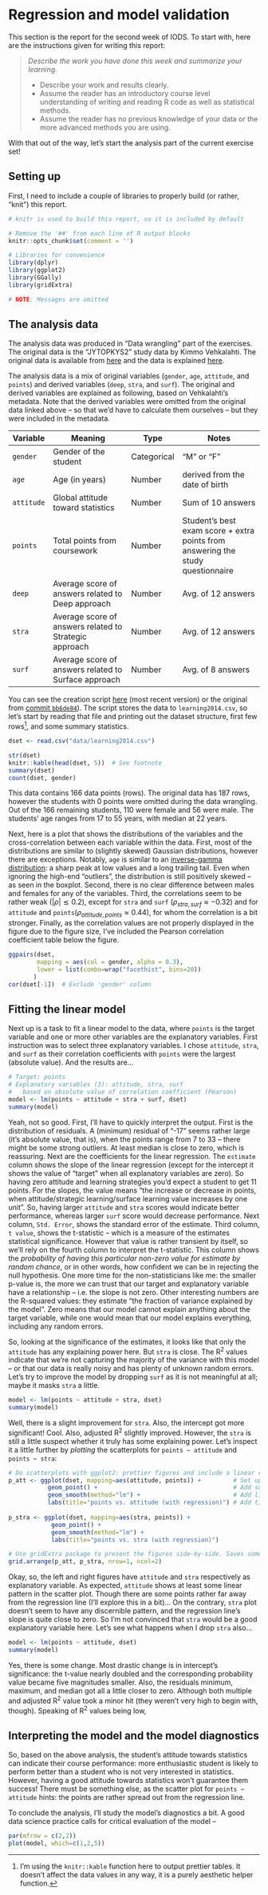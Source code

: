 # Regression and model validation
This section is the report for the second week of IODS. To start with, here are the instructions given for writing this report:

>*Describe the work you have done this week and summarize your learning.*
>
>- Describe your work and results clearly. 
>- Assume the reader has an introductory course level understanding of writing and reading R code as well as statistical methods.
>- Assume the reader has no previous knowledge of your data or the more advanced methods you are using.

With that out of the way, let's start the analysis part of the current exercise set!

## Setting up
First, I need to include a couple of libraries to properly build (or rather, "knit") this report. 

```r
# knitr is used to build this report, so it is included by default

# Remove the '##' from each line of R output blocks
knitr::opts_chunk$set(comment = '')

# Libraries for convenience
library(dplyr)
library(ggplot2)
library(GGally)
library(gridExtra)

# NOTE: Messages are omitted
```

## The analysis data
The analysis data was produced in "Data wrangling" part of the exercises. The original data is the "JYTOPKYS2" study data by Kimmo Vehkalahti. The original data is available from [here](https://www.mv.helsinki.fi/home/kvehkala/JYTmooc/JYTOPKYS3-data.txt) and the data is explained [here](https://www.mv.helsinki.fi/home/kvehkala/JYTmooc/JYTOPKYS2-meta.txt).

The analysis data is a mix of original variables (`gender`, `age`, `attitude`, and `points`) and derived variables (`deep`, `stra`, and `surf`). The original and derived variables are explained as following, based on Vehkalahti's metadata. Note that the derived variables were omitted from the original data linked above -- so that we'd have to calculate them ourselves -- but they were included in the metadata.

| Variable | Meaning | Type | Notes |
|--|--------|--|--------|
| `gender`| Gender of the student | Categorical | "M" or "F" |
| `age` | Age (in years) | Number | derived from the date of birth |
| `attitude` | Global attitude toward statistics | Number | Sum of 10 answers |
| `points` | Total points from coursework | Number | Student's best exam score + extra points from answering the study questionnaire  |
| `deep` | Average score of answers related to Deep approach | Number | Avg. of 12 answers |
| `stra` | Average score of answers related to Strategic approach | Number | Avg. of 12 answers |
| `surf` | Average score of answers related to Surface approach | Number| Avg. of 8 answers |

You can see the creation script [here](https://github.com/pkars/IODS-project/blob/master/data/create_learning2014.R) (most recent version) or the original from [commit `bb6de84`](https://github.com/pkars/IODS-project/blob/bb6de848b26bd4fbd3e909cce19831c8d86ccbee/data/create_learning2014.R)). The script stores the data to `learning2014.csv`, so let's start by reading that file and printing out the dataset structure, first few rows[^2.1], and some summary statistics.

```r
dset <- read.csv("data/learning2014.csv")
```

```r
str(dset)
knitr::kable(head(dset, 5))  # See footnote 
summary(dset)
count(dset, gender)
```

This data contains 166 data points (rows). The original data has 187 rows, however the students with 0 points were omitted during the data wrangling. Out of the 166 remaining students, 110 were female and 56 were male. The students' age ranges from 17 to 55 years, with median at 22 years. 

Next, here is a plot that shows the distributions of the variables and the cross-correlation between each variable within the data. First, most of the distributions are similar to (slightly skewed) Gaussian distributions, however there are exceptions. Notably, `age` is similar to an [inverse-gamma distribution](https://en.wikipedia.org/wiki/Inverse-gamma_distribution): a sharp peak at low values and a long trailing tail. Even when ignoring the high-end "outliers", the distribution is still positively skewed -- as seen in the boxplot. Second, there is no clear difference between males and females for any of the variables. Third, the correlations seem to be rather weak ($|\rho| \lesssim 0.2$), except for `stra` and `surf` ($\rho_{stra,surf} \approx -0.32$) and for `attitude` and `points`($\rho_{attitude,points} \approx 0.44$), for whom the correlation is a bit stronger.
Finally, as the correlation values are not properly displayed in the figure due to the figure size, I've included the Pearson correlation coefficient table below the figure.
```r
ggpairs(dset, 
        mapping = aes(col = gender, alpha = 0.3), 
        lower = list(combo=wrap("facethist", bins=20))
       )
cor(dset[-1])  # Exclude 'gender' column
```

## Fitting the linear model
Next up is a task to fit a linear model to the data, where `points` is the target variable and one or more other variables are the explanatory variables. First instruction was to select three explanatory variables. I chose `attitude`, `stra`, and `surf` as their correlation coefficients with `points` were the largest (absolute value). And the results are...
```r
# Target: points
# Explanatory variables (3): attitude, stra, surf
#   based on absolute value of correlation coefficient (Pearson)
model <- lm(points ~ attitude + stra + surf, dset)
summary(model)
```

Yeah, not so good. First, I'll have to quickly interpret the output. First is the distribution of residuals. A (minimum) residual of "-17" seems rather large (it's absolute value, that is), when the points range from 7 to 33 -- there might be some strong outliers. At least median is close to zero, which is reassuring. Next are the coefficients for the linear regression. The `estimate` column shows the slope of the linear regression (except for the intercept it shows the value of "target" when all explanatory variables are zero). So having zero attitude and learning strategies you'd expect a student to get 11 points. For the slopes, the value means "the increase or decrease in points, when attitude/strategic learning/surface learning value increases by one unit". So, having larger `attitude` and `stra` scores would indicate better performance, whereas larger `surf` score would decrease performance. Next column, `Std. Error`, shows the standard error of the estimate. Third column, `t value`, shows the t-statistic -- which is a measure of the estimates statistical significance. However that value is rather transient by itself, so we'll rely on the fourth column to interpret the t-statistic. This column shows the *probability of having this particular non-zero value for estimate by random chance*, or in other words, how confident we can be in rejecting the null hypothesis. One more time for the non-statisticians like me: the smaller p-value is, the more we can trust that our target and explanatory variable have a relationship -- i.e. the slope is not zero. Other interesting numbers are the R-squared values: they estimate "the fraction of variance explained by the model". Zero means that our model cannot explain anything about the target variable, while one would mean that our model explains everything, including any random errors.

So, looking at the significance of the estimates, it looks like that only the `attitude` has any explaining power here. But `stra` is close. The R^2^ values indicate that we're not capturing the majority of the variance with this model -- or that our data is really noisy and has plenty of unknown random errors. Let's try to improve the model by dropping `surf` as it is not meaningful at all; maybe it masks `stra` a little. 
```r
model <- lm(points ~ attitude + stra, dset)
summary(model)
```

Well, there is a slight improvement for `stra`. Also, the intercept got more significant! Cool. Also, adjusted R^2^ slightly improved. However, the `stra` is still a little suspect whether it truly has some explaining power. Let's inspect it a little further by *plotting* the scatterplots for `points ~ attitude` and `points ~ stra`:

```r
# Do scatterplots with ggplot2: prettier figures and include a linear regression fit easily!
p_att <- ggplot(dset, mapping=aes(attitude, points)) +         # Set up the figure
           geom_point() +                                      # Add scatter points
           geom_smooth(method="lm") +                          # Add linear regression with confidence interval
           labs(title="points vs. attitude (with regression)") # Add title for the plot
        
p_stra <- ggplot(dset, mapping=aes(stra, points)) +
            geom_point() +
            geom_smooth(method="lm") +
            labs(title="points vs. stra (with regression)")

# Use gridExtra package to present the figures side-by-side. Saves some screen space :)
grid.arrange(p_att, p_stra, nrow=1, ncol=2)
```

Okay, so, the left and right figures have `attitude` and `stra` respectively as explanatory variable. As expected, `attitude` shows at least some linear pattern in the scatter plot. Though there are some points rather far away from the regression line (I'll explore this in a bit)... On the contrary, `stra` plot doesn't seem to have any discernible pattern, and the regression line's slope is quite close to zero. So I'm not convinced that `stra` would be a good explanatory variable here. Let's see what happens when I drop `stra` also...
```r
model <- lm(points ~ attitude, dset)
summary(model)
```
Yes, there is some change. Most drastic change is in intercept's significance: the t-value nearly doubled and the corresponding probability value became five magnitudes smaller. Also, the residuals minimum, maximum, and median got all a little closer to zero. Although both multiple and adjusted R^2^ value took a minor hit (they weren't very high to begin with, though). Speaking of R^2^ values being low, 

## Interpreting the model and the model diagnostics
So, based on the above analysis, the student's attitude towards statistics can indicate their course performance: more enthusiastic student is likely to perform better than a student who is not very interested in statistics. However, having a good attitude towards statistics won't guarantee them success! There must be something else, as the scatter plot for `points ~ attitude` hints: the points are rather spread out from the regression line.

To conclude the analysis, I'll study the model's diagnostics a bit. A good data science practice calls for critical evaluation of the model -- 


```r
par(mfrow = c(2,2))
plot(model, which=c(1,2,5))
```

[^2.1]: I'm using the `knitr::kable` function here to output prettier tables. It doesn't affect the data values in any way, it is a purely aesthetic helper function.